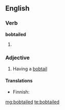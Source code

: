 ==English==

===Verb===
'''bobtailed'''

# {{past of|bobtail}}

===Adjective===
{{en-adj}}

# Having a [[bobtail]]

====Translations====
{{trans-top|having a bobtail}}
* Finnish: {{t-|fi|töpöhäntäinen}}
{{trans-mid}}
{{trans-bottom}}

[[mg:bobtailed]]
[[te:bobtailed]]